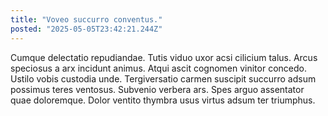 ```yaml
---
title: "Voveo succurro conventus."
posted: "2025-05-05T23:42:21.244Z"
---
```


Cumque delectatio repudiandae. Tutis viduo uxor acsi cilicium talus. Arcus speciosus a arx incidunt animus.
Atqui ascit cognomen vinitor concedo. Ustilo vobis custodia unde. Tergiversatio carmen suscipit succurro adsum possimus teres ventosus.
Subvenio verbera ars. Spes arguo assentator quae doloremque. Dolor ventito thymbra usus virtus adsum ter triumphus.
